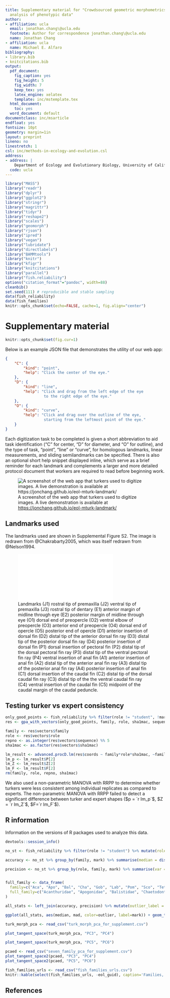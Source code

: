 ```yaml
---
title: Supplementary material for "Crowdsourced geometric morphometrics enable rapid large-scale collection and
  analysis of phenotypic data"
author:
- affiliation: ucla
  email: jonathan.chang\@ucla.edu
  footnote: Author for correspondence jonathan.chang\@ucla.edu
  name: Jonathan Chang
- affiliation: ucla
  name: Michael E. Alfaro
bibliography:
- library.bib
- knitcitations.bib
output:
  pdf_document:
    fig_caption: yes
    fig_height: 5
    fig_width: 7
    keep_tex: yes
    latex_engine: xelatex
    template: inc/mstemplate.tex
  html_document:
    toc: yes
  word_document: default
documentclass: inc/msarticle
endfloat: yes
fontsize: 10pt
geometry: margin=1in
layout: preprint
lineno: no
linestretch: 1
csl: inc/methods-in-ecology-and-evolution.csl
address:
- address: |
    Department of Ecology and Evolutionary Biology, University of California, Los Angeles, CA, USA
  code: ucla
---
```


```r
library("MASS")
library("readr")
library("dplyr")
library("ggplot2")
library("stringr")
library("magrittr")
library("tidyr")
library("reshape2")
library("scales")
library("geomorph")
library("rjson")
library("ipred")
library("vegan")
library("lubridate")
library("directlabels")
library("BAMMtools")
library("knitr")
library("kfigr")
library("knitcitations")
library("parallel")
library("fish.reliability")
options("citation_format"="pandoc", width=88)
cleanbib()
set.seed(111) # reproducible and stable sampling
data(fish_reliability)
data(fish_families)
knitr::opts_chunk$set(echo=FALSE, cache=1, fig.align="center")
```

# Supplementary material

<!-- reset figure numbering for supplement -->

\renewcommand\thefigure{S\arabic{figure}}
\setcounter{figure}{0}
\renewcommand\thetable{S\arabic{table}}
\setcounter{table}{0}


```r
knitr::opts_chunk$set(fig.cur=1)
```

Below is an example JSON file that demonstrates the utility of our web app:

```json
{
    "C": {
        "kind": "point",
        "help": "Click the center of the eye."
    },
    "D": {
        "kind": "line",
        "help": "Click and drag from the left edge of the eye
                 to the right edge of the eye."
    },
    "O": {
        "kind": "curve",
        "help": "Click and drag over the outline of the eye,
                 starting from the leftmost point of the eye."
    }
}
```

Each digitization task to be completed is given a short abbreviation to aid task identification ("C" for center, "D" for diameter, and "O" for outline), and the type of task, "point", "line" or "curve", for homologous landmarks, linear measurements, and sliding semilandmarks can be specified. There is also an optional short help snippet displayed inline, which serve as a brief reminder for each landmark and complements a larger and more detailed protocol document that workers are required to read before beginning work.

![A screenshot of the web app that turkers used to digitize images. A live demonstration is available at <https://jonchang.github.io/eol-mturk-landmark/>](interface.png)

## Landmarks used

The landmarks used are shown in Supplemental Figure S2. The image is redrawn from @Chakrabarty2005, which was itself redrawn from @Nelson1994.

![Landmarks (J1) rostral tip of premaxilla (J2) ventral tip of premaxilla (J3) rostral tip of dentary (E1) anterior margin of midline through eye (E2) posterior margin of midline through eye (O1) dorsal end of preopercle (O2) ventral elbow of preopercle (O3) anterior end of preopercle (O4) dorsal end of opercle (O5) posterior end of opercle (D1) anterior insertion of dorsal fin (D2) distal tip of the anterior dorsal fin ray (D3) distal tip of the posterior dorsal fin ray (D4) posterior insertion of dorsal fin (P1) dorsal insertion of pectoral fin (P2) distal tip of the dorsal pectoral fin ray (P3) distal tip of the ventral pectoral fin ray (P4) ventral insertion of anal fin (A1) anterior insertion of anal fin (A2) distal tip of the anterior anal fin ray (A3) distal tip of the posterior anal fin ray (A4) posterior insertion of anal fin (C1) dorsal insertion of the caudal fin (C2) distal tip of the dorsal caudal fin ray (C3) distal tip of the the ventral caudal fin ray (C4) ventral insertion of the caudal fin (C5) midpoint of the caudal margin of the caudal peduncle.](landmark_figure/landmarks.pdf)



## Testing turker vs expert consistency


```r
only_good_points <- fish_reliability %>% filter(role != "student", !mark %in% c("A3", "A4", "D3", "D4", "O1", "O2", "O3","O4","O5", "P3", "P4"))
res <- gpa_with_vectors(only_good_points, family, role, sha1mac, sequence)

family <- res$vectors$family
role <- res$vectors$role
repno <- as.integer(res$vectors$sequence) %% 5
sha1mac <- as.factor(res$vectors$sha1mac)

lm_result <- advanced.procD.lm(res$coords ~ family*role*sha1mac, ~family*sha1mac, .parallel.cores = 24, .parallel.cluster = parallel::makeForkCluster(24))
lm_p <- lm_result$P[2]
lm_Z <- lm_result$Z[2]
lm_F <- lm_result$F[2]
rm(family, role, repno, sha1mac)
```

We also used a non-parametric MANOVA with RRPP to determine whether turkers were less consistent among individual replicates as compared to experts. The non-parametric MANOVA with RRPP failed to detect a significant difference between turker and expert shapes ($p = `r lm_p`$, $Z = `r lm_Z`$, $F=`r lm_F`$). 


## R information

Information on the versions of R packages used to analyze this data.

```r
devtools::session_info()
```




```r
no_st <- fish_reliability %>% filter(role != "student") %>% mutate(role = factor(role))

accuracy <- no_st %>% group_by(family, mark) %>% summarise(median = dist_2d(x, y, role)) %>% group_by(family) %>% mutate(outlier=upper_outlier(median, extreme = 2))

precision <- no_st %>% group_by(role, family, mark) %>% summarise(var = mad_2d(x, y)) %>% spread(role, var) %>% group_by(family, mark) %>% transmute(mad = log(turker / morphologist))


full_family <- data_frame(
  family=c("Aca", "Apo", "Bal", "Cha", "Gob", "Lab", "Pom", "Sco", "Tet"),
  full_family=c("Acanthuridae", "Apogonidae", "Balistidae", "Chaetodontidae", "Gobiidae", "Labridae", "Pomacentridae", "Scorpaenidae", "Tetraodontidae")
)

all_stats <- left_join(accuracy, precision) %>% mutate(outlier_label = ifelse(outlier, as.character(mark), NA))

ggplot(all_stats, aes(median, mad, color=outlier, label=mark)) + geom_text(size=2.5) + labs(x="Accuracy: median turker - median expert", y="Precision: log turker variance / expert variance ") + facet_wrap(~family) + scale_color_manual(values = c("black", "red")) + theme_bw() + theme(legend.position="none") + xlim(0, 230)
```

```r
turk_morph_pca <- read_csv("turk_morph_pca_for_supplement.csv")

plot_tangent_space(turk_morph_pca, "PC3", "PC4")
```

```r
plot_tangent_space(turk_morph_pca, "PC5", "PC6")
```

```r
pcaed <- read_csv("seven_family_pca_for_supplement.csv")
plot_tangent_space2(pcaed, "PC3", "PC4")
plot_tangent_space2(pcaed, "PC5", "PC6")
```

\clearpage


```r
fish_families_urls <- read_csv("fish_families_urls.csv")
knitr::kable(select(fish_families_urls, -eol_guid), caption='Families, species names, and links to the images hosted on Encyclopedia of Life for the section "Example: a phenomic pipeline for comparative phylogenetic analysis".')
```

## References

